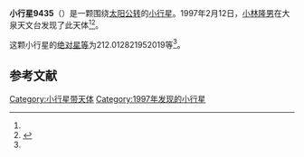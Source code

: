 {{Infobox planet
| bgcolour = #FFFFC0
| name = 9435
| symbol = 
| image = 
| caption = 
| discovery = yes
| discovery_ref = 
| discoverer = [[小林隆男|小林隆男]]
| discovery_site = [[大泉天文台|大泉天文台]] 
| discovered = 1997年2月12日
| designations = yes
| mp_name = 
| named_after = 
| alt_names = 1997 CK20/ 1976 UU1 / 1978 EQ2 / 1978 GB1 / 1994 GQ9
| mp_category = [[主带小行星|主带小行星]]
| orbit_ref = <ref name="a">[http://ssd.jpl.nasa.gov/sbdb.cgi?sstr=9435 9435] {{Wayback|url=http://ssd.jpl.nasa.gov/sbdb.cgi?sstr=9435 |date=20210816000452 }}，小行星數據庫瀏覽器（JPL Small-Body Database Browser）－[[美国国家航空航天局|美国国家航空航天局]]喷气推进实验室</ref>
| epoch = 2456400.5 (2013年4月18日更新)
| aphelion = {{convert|2.31939857835891|AU|km|3|abbr=on|lk=out}}
| perihelion = {{convert|2.009879039524507|AU|km|3|abbr=on}}
| semimajor = {{convert|2.164638808941709|AU|km|3|abbr=on}}
| eccentricity = 0.0714945
| period = 1163.259445 [[日|日]]<br />3.18[[儒略年|儒略年]]
| avg_speed = 
| inclination = 4.118623191586565
| asc_node = 15.59749198646714
| mean_anomaly = 
| arg_peri = 212.012821952019
| satellites = 
| physical_characteristics = yes
| dimensions = 
| mass = 
| density = 
| surface_grav = 
| escape_velocity = 
| sidereal_day = 
| axial_tilt = 
| pole_ecliptic_lat = 
| pole_ecliptic_lon = 
| albedo = 
| temperatures= 
| temp_name1 = 
| mean_temp_1 = 
| max_temp_1 = 
| temp_name2 = 
| max_temp_2 = 
| spectral_type = 
| abs_magnitude = 212.012821952019
}}

'''小行星9435'''（{{lang-en|9435}}）是一颗围绕[[太阳|太阳]][[公转|公转]]的[[小行星|小行星]]。1997年2月12日，[[小林隆男|小林隆男]]在大泉天文台发现了此天体<ref name="a" /><ref>{{cite news|title=小行星列表|url=http://cfa-www.harvard.edu/iau/lists/NumberedMPs.txt|accessdate=2013-07-08|newspaper=哈佛大学|archive-date=2008-05-17|archive-url=https://web.archive.org/web/20080517010638/http://cfa-www.harvard.edu/iau/lists/NumberedMPs.txt|dead-url=no}}</ref>。

这颗小行星的[[绝对星等|绝对星等]]为212.012821952019等<ref name="a" />。

==参考文献==
{{reflist}}
{{Minor Planet Number|[[小行星9434|小行星9434]]|[[小行星9436|小行星9436]]}}

{{小天体}}

[[Category:小行星带天体|Category:小行星带天体]]
[[Category:1997年发现的小行星|Category:1997年发现的小行星]]

{{asteroid-stub}}